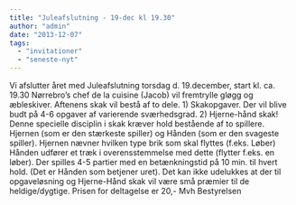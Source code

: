 ```yaml
---
title: "Juleafslutning - 19-dec kl 19.30"
author: "admin"
date: "2013-12-07"
tags: 
  - "invitationer"
  - "seneste-nyt"
---
```


Vi afslutter året med Juleafslutning torsdag d. 19.december, start kl. ca. 19.30 Nørrebro’s chef de la cuisine (Jacob) vil fremtrylle gløgg og æbleskiver. Aftenens skak vil bestå af to dele. 1) Skakopgaver. Der vil blive budt på 4-6 opgaver af varierende sværhedsgrad. 2) Hjerne-hånd skak! Denne specielle disciplin i skak kræver hold bestående af to spillere. Hjernen (som er den stærkeste spiller) og Hånden (som er den svageste spiller). Hjernen nævner hvilken type brik som skal flyttes (f.eks. Løber) Hånden udfører et træk i overensstemmelse med dette (flytter f.eks. en løber). Der spilles 4-5 partier med en betænkningstid på 10 min. til hvert hold. (Det er Hånden som betjener uret). Det kan ikke udelukkes at der til opgaveløsning og Hjerne-Hånd skak vil være små præmier til de heldige/dygtige. Prisen for deltagelse er 20,- Mvh Bestyrelsen
